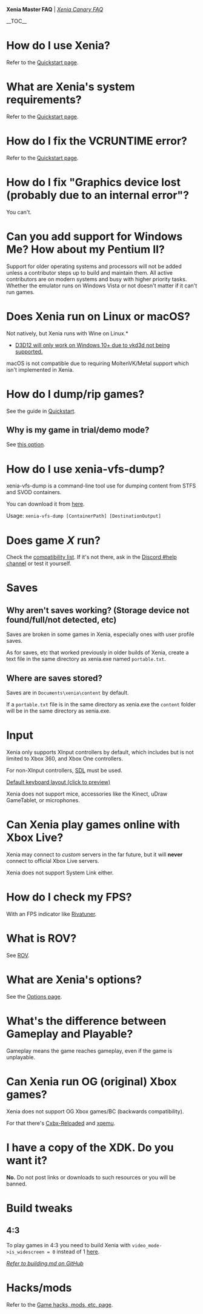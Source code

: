 '''Xenia Master FAQ''' | ''[https://github.com/xenia-canary/xenia-canary/wiki/FAQ Xenia Canary FAQ]''

__TOC__

= How do I use Xenia? =
Refer to the [https://github.com/xenia-project/xenia/wiki/Quickstart Quickstart page].

= What are Xenia's system requirements? =
Refer to the [https://github.com/xenia-project/xenia/wiki/Quickstart#system-requirements Quickstart page].

= How do I fix the VCRUNTIME error? =
Refer to the [https://github.com/xenia-project/xenia/wiki/Quickstart Quickstart page].

= How do I fix "Graphics device lost (probably due to an internal error"? =
You can't.

= Can you add support for Windows Me? How about my Pentium II? =
Support for older operating systems and processors will not be added unless a
contributor steps up to build and maintain them. All active contributors are on
modern systems and busy with higher priority tasks. Whether the emulator runs on
Windows Vista or not doesn't matter if it can't run games.

= Does Xenia run on Linux or macOS? =
Not natively, but Xenia runs with Wine on Linux.*
* [https://github.com/xenia-project/xenia/wiki/Quickstart#minimum D3D12 will only work on Windows 10+ due to vkd3d not being supported.]

macOS is not compatible due to requiring MoltenVK/Metal support which isn't implemented in Xenia.

= How do I dump/rip games? =
See the guide in [https://github.com/xenia-project/xenia/wiki/Quickstart#How-to-rip-games Quickstart].

== Why is my game in trial/demo mode? ==
See [https://github.com/xenia-project/xenia/wiki/Options#Run_games_as_fullactivated this option].

= How do I use xenia-vfs-dump? =
xenia-vfs-dump is a command-line tool use for dumping content from STFS and SVOD containers.

You can download it from [https://ci.appveyor.com/api/projects/benvanik/xenia/artifacts/xenia-vfs-dump_master.zip?branch=master&job=Configuration:%20Release&pr=false here].

Usage: <code>xenia-vfs-dump [ContainerPath] [DestinationOutput]</code>

= Does game ''X'' run? =
Check the [https://github.com/xenia-project/game-compatibility#game-compatibility compatibility list]. If it's not there, ask in the [https://discord.gg/Q9mxZf9 Discord #help channel] or test it yourself.

= Saves =
== Why aren't saves working? (Storage device not found/full/not detected, etc) ==
Saves are broken in some games in Xenia, especially ones with user profile saves.

As for saves, etc that worked previously in older builds of Xenia, create a text file in the same directory as xenia.exe named <code>portable.txt</code>.

== Where are saves stored? ==
Saves are in <code>Documents\xenia\content</code> by default.

If a <code>portable.txt</code> file is in the same directory as xenia.exe the <code>content</code> folder will be in the same directory as xenia.exe.

<!--== How do I transfer saves to/from Xenia? ==
[[How-to-transfer-saves-to-or-from-Xenia]]-->

= Input =
Xenia only supports XInput controllers by default, which includes but is not limited to Xbox 360, and Xbox One controllers.

For non-XInput controllers, [https://github.com/xenia-project/xenia/wiki/Options#HID_Input SDL] must be used.

<!--You can use the mouse to control the analog/joysticks, and rebind the keyboard controls '''with [x360ce](https://www.x360ce.com/)'''.-->
[https://cdn.discordapp.com/attachments/308207592482668545/437198231613734912/xenia_keyboard-layout.png Default keyboard layout (click to preview)]

Xenia does not support mice, accessories like the Kinect, uDraw GameTablet, or microphones.

= Can Xenia play games online with Xbox Live? =
Xenia may connect to ''custom'' servers in the far future, but it will '''never''' connect to official Xbox Live servers.

Xenia does not support System Link either.

= How do I check my FPS? =
With an FPS indicator like [https://www.guru3d.com/files-details/rtss-rivatuner-statistics-server-download.html Rivatuner].

= What is ROV? =
See [[ROV]].

= What are Xenia's options? =
See the [https://github.com/xenia-project/xenia/Options Options page].

= What's the difference between Gameplay and Playable? =
Gameplay means the game reaches gameplay, even if the game is unplayable.

= Can Xenia run OG (original) Xbox games? =
Xenia does not support OG Xbox games/BC (backwards compatibility).

For that there's [https://github.com/Cxbx-Reloaded/Cxbx-Reloaded Cxbx-Reloaded] and [https://github.com/xqemu/xqemu xqemu].

= I have a copy of the XDK. Do you want it? =
'''No.''' Do not post links or downloads to such resources or you will be banned.

= Build tweaks =
== 4:3 ==
To play games in 4:3 you need to build Xenia with <code>video_mode->is_widescreen = 0</code> instead of 1 [https://github.com/xenia-project/xenia/blob/master/src/xenia/kernel/xboxkrnl/xboxkrnl_video.cc#L138 here].

''[https://github.com/xenia-project/xenia/blob/master/docs/building.md Refer to building.md on GitHub]''

= Hacks/mods =
Refer to the [https://github.com/xenia-project/xenia/wiki/Game-hacks,-mods,-etc Game hacks, mods, etc. page].
